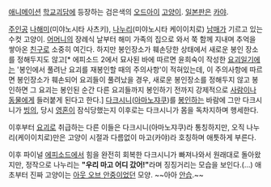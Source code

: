 [[애니메이션]] [[학교괴담]]에 등장하는 검은색의 [[오드아이]] [[고양이]]. [[일본]]판은 [[카야]].

[[주인공]] [[나해미]](미야노시타 사츠키), [[나누리]](미야노시타 케이이치로) [[남매]]가 기르고 있는 수컷 고양이. [[윤희숙|어머니]]의 장례식 날부터 해미 가족의 집으로 와서 쭉 함께 지내며 추억을 쌓아온 [[친구]]로 소중히 여긴다. 하지만 봉인장소가 훼손당한 상태에서 새로운 봉인 장소를 정해두지도 않고[* 에피소드 2에서 묘사된 바에 따르면 윤희숙이 작성한 [[요괴일기]]에는 '봉인에서 풀려난 요괴를 재봉인할 때의 주의사항'이 적혀있는데, 이 주의사항에 따르면 봉인장소가 훼손되어 요괴들이 풀려났을 경우, 새로운 봉인장소를 정해두지 않고 봉인하면 그 요괴는 봉인된 순간 다른 요괴들까지 봉인하기 전까지 강제적으로 [[사람]]이나 [[동물]]에게 들러붙게 된다고 한다.] [[다크시니]]([[아마노쟈쿠]])를 [[봉인]]하는 바람에 그만 다크시니가 [[빙의]], 당시 [[영혼]]이 잠식당했는지 이후로는 다크시니가 몸을 독차지하며 행세한다.

이후부터 [[요괴]]로 취급하는 다른 이들은 다크시니(아마노쟈쿠)라 통칭하지만, 오직 나누리(케이이치로)만은 고양이 시절과 다름없이 마고(카야)라 호칭하며 애틋하게 부른다.

이후 파이널 [[에피소드]]에서 힘을 완전히 회복한 다크시니가 빠져나와서 원래대로 돌아왔지만, 정작으로 나누리는 '''"우리 마고 어디 갔어!"'''라며 징징거리는 모습을 보인다.(...) 애초부터 진짜 고양이는 [[아웃 오브 안중]]이었던 모양. ~~아아 [[안습]].~~
